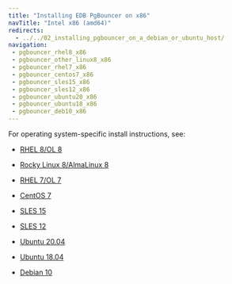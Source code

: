 ```yaml
---
title: "Installing EDB PgBouncer on x86"
navTitle: "Intel x86 (amd64)"
redirects:
  - ../../02_installing_pgbouncer_on_a_debian_or_ubuntu_host/
navigation: 
 - pgbouncer_rhel8_x86
 - pgbouncer_other_linux8_x86
 - pgbouncer_rhel7_x86
 - pgbouncer_centos7_x86
 - pgbouncer_sles15_x86
 - pgbouncer_sles12_x86
 - pgbouncer_ubuntu20_x86
 - pgbouncer_ubuntu18_x86
 - pgbouncer_deb10_x86
---
```


For operating system-specific install instructions, see:

  - [RHEL 8/OL 8](pgbouncer_rhel8_x86)

  - [Rocky Linux 8/AlmaLinux 8](pgbouncer_other_linux8_x86)
  - [RHEL 7/OL 7](pgbouncer_rhel7_x86)
  - [CentOS 7](pgbouncer_centos7_x86)
  - [SLES 15](pgbouncer_sles15_x86)
  - [SLES 12](pgbouncer_sles12_x86)
  - [Ubuntu 20.04](pgbouncer_ubuntu20_x86)
  - [Ubuntu 18.04](pgbouncer_ubuntu18_x86)
  - [Debian 10](pgbouncer_deb10_x86)

